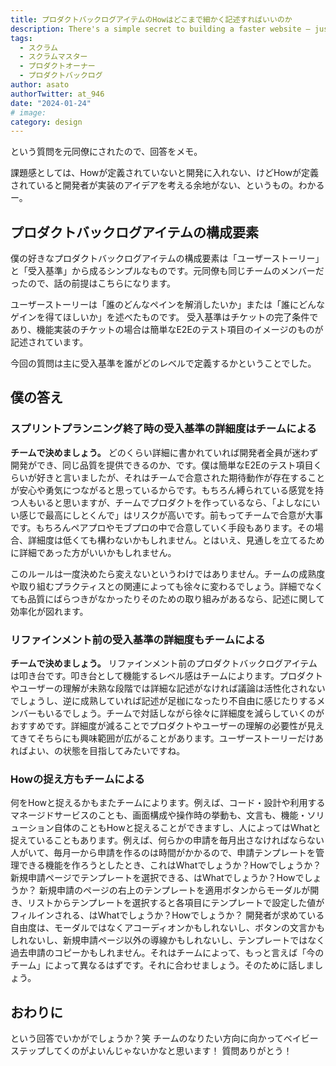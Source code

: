 ```yaml
---
title: プロダクトバックログアイテムのHowはどこまで細かく記述すればいいのか
description: There's a simple secret to building a faster website — just ship less.
tags:
  - スクラム
  - スクラムマスター
  - プロダクトオーナー
  - プロダクトバックログ
author: asato
authorTwitter: at_946
date: "2024-01-24"
# image: 
category: design
---
```


という質問を元同僚にされたので、回答をメモ。

課題感としては、Howが定義されていないと開発に入れない、けどHowが定義されていると開発者が実装のアイデアを考える余地がない、というもの。わかるー。

## プロダクトバックログアイテムの構成要素
僕の好きなプロダクトバックログアイテムの構成要素は「ユーザーストーリー」と「受入基準」から成るシンプルなものです。元同僚も同じチームのメンバーだったので、話の前提はこちらになります。

ユーザーストーリーは「誰のどんなペインを解消したいか」または「誰にどんなゲインを得てほしいか」を述べたものです。
受入基準はチケットの完了条件であり、機能実装のチケットの場合は簡単なE2Eのテスト項目のイメージのものが記述されています。

今回の質問は主に受入基準を誰がどのレベルで定義するかということでした。

## 僕の答え

### スプリントプランニング終了時の受入基準の詳細度はチームによる
**チームで決めましょう。**
どのくらい詳細に書かれていれば開発者全員が迷わず開発ができ、同じ品質を提供できるのか、です。僕は簡単なE2Eのテスト項目くらいが好きと言いましたが、それはチームで合意された期待動作が存在することが安心や勇気につながると思っているからです。もちろん縛られている感覚を持つ人もいると思いますが、チームでプロダクトを作っているなら、「よしなにいい感じで最高にしとくんで」はリスクが高いです。前もってチームで合意が大事です。もちろんペアプロやモブプロの中で合意していく手段もあります。その場合、詳細度は低くても構わないかもしれません。とはいえ、見通しを立てるために詳細であった方がいいかもしれません。

このルールは一度決めたら変えないというわけではありません。チームの成熟度や取り組むプラクティスとの関連によっても徐々に変わるでしょう。詳細でなくても品質にばらつきがなかったりそのための取り組みがあるなら、記述に関して効率化が図れます。

### リファインメント前の受入基準の詳細度もチームによる

**チームで決めましょう。**
リファインメント前のプロダクトバックログアイテムは叩き台です。叩き台として機能するレベル感はチームによります。プロダクトやユーザーの理解が未熟な段階では詳細な記述がなければ議論は活性化されないでしょうし、逆に成熟していれば記述が足枷になったり不自由に感じたりするメンバーもいるでしょう。チームで対話しながら徐々に詳細度を減らしていくのがおすすめです。詳細度が減ることでプロダクトやユーザーの理解の必要性が見えてきてそちらにも興味範囲が広がることがあります。ユーザーストーリーだけあればよい、の状態を目指してみたいですね。

### Howの捉え方もチームによる
何をHowと捉えるかもまたチームによります。例えば、コード・設計や利用するマネージドサービスのことも、画面構成や操作時の挙動も、文言も、機能・ソリューション自体のこともHowと捉えることができますし、人によってはWhatと捉えていることもあります。例えば、何らかの申請を毎月出さなければならない人がいて、毎月一から申請を作るのは時間がかかるので、申請テンプレートを管理できる機能を作ろうとしたとき、これはWhatでしょうか？Howでしょうか？
新規申請ページでテンプレートを選択できる、はWhatでしょうか？Howでしょうか？
新規申請のページの右上のテンプレートを適用ボタンからモーダルが開き、リストからテンプレートを選択すると各項目にテンプレートで設定した値がフィルインされる、はWhatでしょうか？Howでしょうか？
開発者が求めている自由度は、モーダルではなくアコーディオンかもしれないし、ボタンの文言かもしれないし、新規申請ページ以外の導線かもしれないし、テンプレートではなく過去申請のコピーかもしれません。それはチームによって、もっと言えば「今のチーム」によって異なるはずです。それに合わせましょう。そのために話しましょう。

## おわりに
という回答でいかがでしょうか？笑
チームのなりたい方向に向かってベイビーステップしてくのがよいんじゃないかなと思います！
質問ありがとう！
